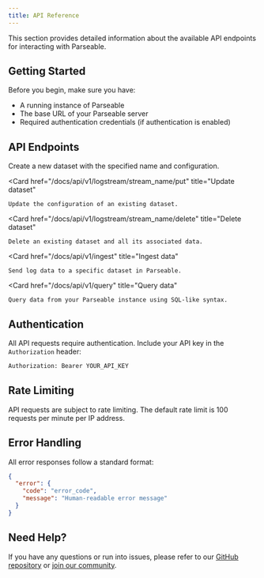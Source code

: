 ```yaml
---
title: API Reference
---
```



This section provides detailed information about the available API endpoints for interacting with Parseable.

## Getting Started

Before you begin, make sure you have:
- A running instance of Parseable
- The base URL of your Parseable server
- Required authentication credentials (if authentication is enabled)

## API Endpoints

<Cards>
  <Card 
    href="/docs/api/v1/logstream/stream_name/post"
    title="Create dataset"
  >
    Create a new dataset with the specified name and configuration.
  </Card>

  <Card 
    href="/docs/api/v1/logstream/stream_name/put"
    title="Update dataset"
  >
    Update the configuration of an existing dataset.
  </Card>

  <Card 
    href="/docs/api/v1/logstream/stream_name/delete"
    title="Delete dataset"
  >
    Delete an existing dataset and all its associated data.
  </Card>

  <Card 
    href="/docs/api/v1/ingest"
    title="Ingest data"
  >
    Send log data to a specific dataset in Parseable.
  </Card>

  <Card 
    href="/docs/api/v1/query"
    title="Query data"
  >
    Query data from your Parseable instance using SQL-like syntax.
  </Card>
</Cards>

## Authentication

All API requests require authentication. Include your API key in the `Authorization` header:

```bash
Authorization: Bearer YOUR_API_KEY
```

## Rate Limiting

API requests are subject to rate limiting. The default rate limit is 100 requests per minute per IP address.

## Error Handling

All error responses follow a standard format:

```json
{
  "error": {
    "code": "error_code",
    "message": "Human-readable error message"
  }
}
```

## Need Help?

If you have any questions or run into issues, please refer to our [GitHub repository](https://github.com/parseablehq/parseable) or [join our community](https://discord.gg/parseable).
